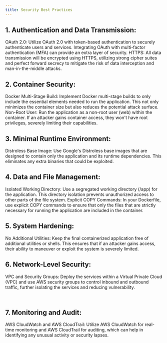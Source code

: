 ```yaml
---
title: Security Best Practices
---
```


## 1. Authentication and Data Transmission:

OAuth 2.0: Utilize OAuth 2.0 with token-based authentication to securely authenticate users and services. Integrating OAuth with multi-factor authentication (MFA) can provide an extra layer of security.
HTTPS: All data transmission will be encrypted using HTTPS, utilizing strong cipher suites and perfect forward secrecy to mitigate the risk of data interception and man-in-the-middle attacks.

## 2. Container Security:

Docker Multi-Stage Build: Implement Docker multi-stage builds to only include the essential elements needed to run the application. This not only minimizes the container size but also reduces the potential attack surface.
Non-Root User: Run the application as a non-root user (web) within the container. If an attacker gains container access, they won't have root privileges, severely limiting their capabilities.

## 3. Minimal Runtime Environment:

Distroless Base Image: Use Google's Distroless base images that are designed to contain only the application and its runtime dependencies. This eliminates any extra binaries that could be exploited.

## 4. Data and File Management:

Isolated Working Directory: Use a segregated working directory (/app) for the application. This directory isolation prevents unauthorized access to other parts of the file system.
Explicit COPY Commands: In your Dockerfile, use explicit COPY commands to ensure that only the files that are strictly necessary for running the application are included in the container.

## 5. System Hardening:

No Additional Utilities: Keep the final containerized application free of additional utilities or shells. This ensures that if an attacker gains access, their ability to maneuver or exploit the system is severely limited.
<br />


## 6. Network-Level Security:

VPC and Security Groups: Deploy the services within a Virtual Private Cloud (VPC) and use AWS security groups to control inbound and outbound traffic, further isolating the services and reducing vulnerability.

<br />

## 7. Monitoring and Audit:

AWS CloudWatch and AWS CloudTrail: Utilize AWS CloudWatch for real-time monitoring and AWS CloudTrail for auditing, which can help in identifying any unusual activity or security lapses.

